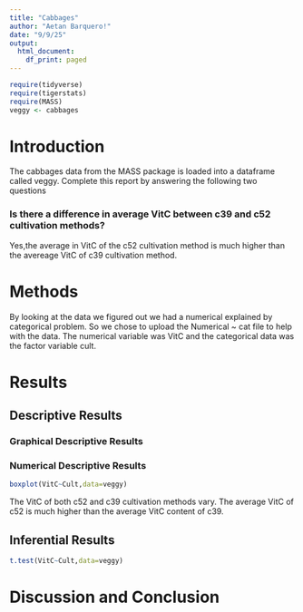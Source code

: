 ```yaml
---
title: "Cabbages"
author: "Aetan Barquero!"
date: "9/9/25"
output:
  html_document:
    df_print: paged
---
```


```r
require(tidyverse)
require(tigerstats)
require(MASS)
veggy <- cabbages
```

# Introduction

<!--In this section you explain what you are trying to show.  Where did the data come from?  What is the research or other question you are trying to answer?!-->
 The cabbages data from the MASS package is loaded into a dataframe called veggy. Complete this report by answering the following two questions  
 
### Is there a difference in average VitC between c39 and c52 cultivation methods?  

Yes,the average in VitC of the c52 cultivation method is much higher than the avereage VitC of c39 cultivation method.

# Methods

<!--Decide on your methods:  use "variable analysis" or other appropriate descriptors.  Make sure to choose at least one graphical method and at least one numerical method.!-->

By looking at the data we figured out we had a numerical explained by categorical problem. So we chose to upload the Numerical ~ cat file to help with the data. The numerical variable was VitC and the categorical data was the factor variable cult. 

# Results

<!--Divide this section into two sub-sections:  One for your descriptive  results and one for your inferential results.!-->

## Descriptive Results

### Graphical Descriptive Results

<!--Graphical results here.  Make sure to show your code.  Provide appropriate labels for axes, giving units if possible, and provide a good title for the graph, too.  Use the graphical results to describe the patterns if any that exist in the data as focused toward the research question!-->

### Numerical Descriptive Results

```r
boxplot(VitC~Cult,data=veggy)
```

The VitC of both c52 and c39 cultivation methods vary. The average VitC of c52 is much higher than the average VitC content of c39. 

<!--Numerical results go here. Use the numerical results to describe the patterns if any that exist in the data as focused toward the research question!-->

## Inferential Results

<!--State hypothesis clearly.  Make sure your discussion of the inferential test covers all the aspects that the test output produces, such as test statistic, p-value etc.  Make a decision about the null hypothesis, explain the assumptions on which the selected test/procedure was based, and why the chosen procedure satisfys the assumptions and is appropriate to answer the research question!-->

```r
t.test(VitC~Cult,data=veggy)
```

# Discussion and Conclusion

<!--Discussion and conclusion here.  If you found a relationship be sure to consider whether the relationship occurs because one of the variavbles causes the other, or whether they perhasps are related for some other reason.  Watch the chapter 6 videos from the GeorgeTown videos collection.!-->

